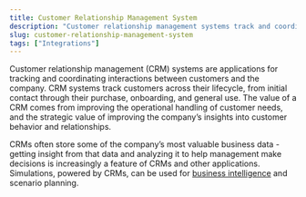 ```yaml
---
title: Customer Relationship Management System
description: "Customer relationship management systems track and coordinate interactions between a company and its customers."
slug: customer-relationship-management-system
tags: ["Integrations"]
---
```


Customer relationship management (CRM) systems are applications for tracking and coordinating interactions between customers and the company. CRM systems track customers across their lifecycle, from initial contact through their purchase, onboarding, and general use. The value of a CRM comes from improving the operational handling of customer needs, and the strategic value of improving the company’s insights into customer behavior and relationships.

CRMs often store some of the company’s most valuable business data - getting insight from that data and analyzing it to help management make decisions is increasingly a feature of CRMs and other applications. Simulations, powered by CRMs, can be used for [business intelligence](https://hash.ai/glossary/business-intelligence) and scenario planning.